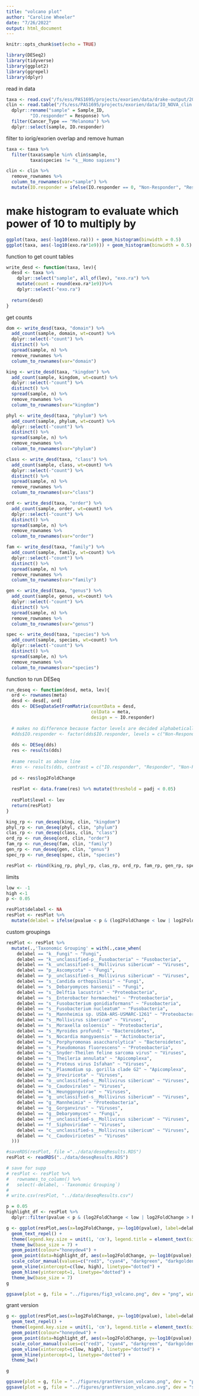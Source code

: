 ```yaml
---
title: "volcano plot"
author: "Caroline Wheeler"
date: "7/26/2022"
output: html_document
---
```


```r
knitr::opts_chunk$set(echo = TRUE)

library(DESeq2)
library(tidyverse)
library(ggplot2)
library(ggrepel)
library(dplyr)
```

read in data 
```r
taxa <- read.csv("/fs/ess/PAS1695/projects/exorien/data/drake-output/2022-03-16/2022-03-16_RA-with-taxonomy.csv")
clin <- read.table("/fs/ess/PAS1695/projects/exorien/data/IO_NOVA_clin.txt", header = TRUE) %>%
  dplyr::rename("sample" = Sample_ID,
         "IO.responder" = Response) %>%
  filter(Cancer_Type == "Melanoma") %>%
  dplyr::select(sample, IO.responder) 
```

filter to iorig/exorien overlap and remove human
```r
taxa <- taxa %>%
  filter(taxa$sample %in% clin$sample,
         taxa$species != "s__Homo sapiens")

clin <- clin %>% 
  remove_rownames %>% 
  column_to_rownames(var="sample") %>%
  mutate(IO.responder = ifelse(IO.responder == 0, "Non-Responder", "Responder"))
```

# make histogram to evaluate which power of 10 to multiply by
```r
ggplot(taxa, aes(-log10(exo.ra))) + geom_histogram(binwidth = 0.5)
ggplot(taxa, aes(-log10(exo.ra*1e9))) + geom_histogram(binwidth = 0.5)
```

function to get count tables
```r
write_desd <- function(taxa, lev){
  desd <- taxa %>%
    dplyr::select("sample", all_of(lev), "exo.ra") %>%
    mutate(count = round(exo.ra*1e9))%>%
    dplyr::select(-"exo.ra") 
  
  return(desd)
}
```

get counts
```r
dom <- write_desd(taxa, "domain") %>%
  add_count(sample, domain, wt=count) %>%
  dplyr::select(-"count") %>%
  distinct() %>%
  spread(sample, n) %>%
  remove_rownames %>%
  column_to_rownames(var="domain")

king <- write_desd(taxa, "kingdom") %>%
  add_count(sample, kingdom, wt=count) %>%
  dplyr::select(-"count") %>%
  distinct() %>%
  spread(sample, n) %>%
  remove_rownames %>%
  column_to_rownames(var="kingdom")

phyl <- write_desd(taxa, "phylum") %>%
  add_count(sample, phylum, wt=count) %>%
  dplyr::select(-"count") %>%
  distinct() %>%
  spread(sample, n) %>%
  remove_rownames %>%
  column_to_rownames(var="phylum")

class <- write_desd(taxa, "class") %>%
  add_count(sample, class, wt=count) %>%
  dplyr::select(-"count") %>%
  distinct() %>%
  spread(sample, n) %>%
  remove_rownames %>%
  column_to_rownames(var="class")

ord <- write_desd(taxa, "order") %>%
  add_count(sample, order, wt=count) %>%
  dplyr::select(-"count") %>%
  distinct() %>%
  spread(sample, n) %>%
  remove_rownames %>%
  column_to_rownames(var="order")

fam <- write_desd(taxa, "family") %>%
  add_count(sample, family, wt=count) %>%
  dplyr::select(-"count") %>%
  distinct() %>%
  spread(sample, n) %>%
  remove_rownames %>%
  column_to_rownames(var="family")

gen <- write_desd(taxa, "genus") %>%
  add_count(sample, genus, wt=count) %>%
  dplyr::select(-"count") %>%
  distinct() %>%
  spread(sample, n) %>%
  remove_rownames %>%
  column_to_rownames(var="genus")

spec <- write_desd(taxa, "species") %>%
  add_count(sample, species, wt=count) %>%
  dplyr::select(-"count") %>%
  distinct() %>%
  spread(sample, n) %>%
  remove_rownames %>%
  column_to_rownames(var="species")
```

function to run DESeq
```r
run_deseq <- function(desd, meta, lev){
  ord <- rownames(meta)
  desd <- desd[, ord]
  dds <- DESeqDataSetFromMatrix(countData = desd,
                                colData = meta,
                                design = ~ IO.responder)
  
  # makes no difference because factor levels are decided alphabetically 
  #dds$IO.responder <- factor(dds$IO.responder, levels = c("Non-Responder", "Responder"))
  
  dds <- DESeq(dds)
  res <- results(dds)
  
  #same result as above line
  #res <- results(dds, contrast = c("IO.responder", "Responder", "Non-Responder"))
  
  pd <- res$log2FoldChange
  
  resPlot <- data.frame(res) %>% mutate(threshold = padj < 0.05)
  
  resPlot$level <- lev
  return(resPlot)
}
```

```r
king_rp <- run_deseq(king, clin, "kingdom")
phyl_rp <- run_deseq(phyl, clin, "phylum")
clas_rp <- run_deseq(class, clin, "class")
ord_rp <- run_deseq(ord, clin, "order")
fam_rp <- run_deseq(fam, clin, "family")
gen_rp <- run_deseq(gen, clin, "genus")
spec_rp <- run_deseq(spec, clin, "species")
```

```r
resPlot <- rbind(king_rp, phyl_rp, clas_rp, ord_rp, fam_rp, gen_rp, spec_rp)
```

limits
```r
low <- -1
high <-1
p <- 0.05
```

```r
resPlot$delabel <- NA
resPlot <- resPlot %>%
  mutate(delabel = ifelse(pvalue < p & (log2FoldChange < low | log2FoldChange > high), row.names(resPlot), NA))
```

custom groupings
```r
resPlot <- resPlot %>%
  mutate(.,'Taxonomic Grouping' = with(.,case_when(
    delabel == "k__Fungi" ~ "Fungi",
    delabel == "k__unclassified-p__Fusobacteria" ~ "Fusobacteria",
    delabel == "k__unclassified-s__Mollivirus sibericum" ~ "Viruses",
    delabel == "p__Ascomycota" ~ "Fungi",
    delabel == "p__unclassified-s__Mollivirus sibericum" ~ "Viruses",
    delabel == "s__Candida orthopsilosis" ~ "Fungi",
    delabel == "s__Debaryomyces hansenii" ~ "Fungi",
    delabel == "s__Delftia lacustris" ~ "Proteobacteria",
    delabel == "s__Enterobacter hormaechei" ~ "Proteobacteria",
    delabel == "s__Fusobacterium gonidiaformans" ~ "Fusobacteria",
    delabel == "s__Fusobacterium nucleatum" ~ "Fusobacteria",
    delabel == "s__Mannheimia sp. USDA-ARS-USMARC-1261" ~ "Proteobacteria",
    delabel == "s__Mollivirus sibericum" ~ "Viruses",
    delabel == "s__Moraxella osloensis" ~ "Proteobacteria",
    delabel == "s__Myroides profundi" ~ "Bacteroidetes",
    delabel == "s__Nocardia mangyaensis" ~ "Actinobacteria", 
    delabel == "s__Porphyromonas asaccharolytica" ~ "Bacteroidetes",
    delabel == "s__Pseudomonas fluorescens" ~ "Proteobacteria",
    delabel == "s__Snyder-Theilen feline sarcoma virus" ~ "Viruses",
    delabel == "s__Theileria annulata" ~ "Apicomplexa",
    delabel == "s__Proteus virus Isfahan" ~ "Viruses",
    delabel == "s__Plasmodium sp. gorilla clade G2" ~ "Apicomplexa",
    delabel == "p__Uroviricota" ~ "Viruses",
    delabel == "o__unclassified-s__Mollivirus sibericum" ~ "Viruses", 
    delabel == "o__Caudovirales" ~ "Viruses",
    delabel == "k__Heunggongvirae" ~ "Viruses",
    delabel == "g__unclassified-s__Mollivirus sibericum" ~ "Viruses",
    delabel == "g__Mannheimia" ~ "Proteobacteria",
    delabel == "g__Gorganvirus" ~ "Viruses",
    delabel == "g__Debaryomyces" ~ "Fungi",
    delabel == "f__unclassified-s__Mollivirus sibericum" ~ "Viruses",
    delabel == "f__Siphoviridae" ~ "Viruses",
    delabel == "c__unclassified-s__Mollivirus sibericum" ~ "Viruses",
    delabel == "c__Caudoviricetes" ~ "Viruses"
  )))
```

```r
#saveRDS(resPlot, file ="../data/deseqResults.RDS")
resPlot <- readRDS("../data/deseqResults.RDS")

# save for supp
# resPlot <- resPlot %>%
#   rownames_to_column() %>%
#   select(-delabel, -`Taxonomic Grouping`)
# 
# write.csv(resPlot, "../data/deseqResults.csv")
```

```r
p = 0.05
highlight_df <- resPlot %>% 
  dplyr::filter(pvalue < p & (log2FoldChange < low | log2FoldChange > high))
```

```r
g <- ggplot(resPlot,aes(x=log2FoldChange, y=-log10(pvalue), label=delabel)) + 
  geom_text_repel() +
  theme(legend.key.size = unit(1, 'cm'), legend.title = element_text(size=7), legend.text = element_text(size=7), axis.text =element_text(size = 7), axis.title=element_text(size=7)) +
  theme_bw(base_size = 7) +
  geom_point(colour="honeydew4") +
  geom_point(data=highlight_df, aes(x=log2FoldChange, y=-log10(pvalue), label=delabel, color = `Taxonomic Grouping`),size=1) +
  scale_color_manual(values=c("red3", "cyan4", "darkgreen", "darkgoldenrod2", "salmon2", "cornflowerblue", "deeppink4")) +
  geom_vline(xintercept=c(low, high), linetype="dotted") +
  geom_hline(yintercept=1, linetype="dotted") + 
  theme_bw(base_size = 7) 
g
```
```r
ggsave(plot = g, file = "../figures/fig3_volcano.png", dev = "png", width = 4, height = 4, dpi = 600)
```


grant version
```r
g <- ggplot(resPlot,aes(x=log2FoldChange, y=-log10(pvalue), label=delabel)) + 
  geom_text_repel() +
  theme(legend.key.size = unit(1, 'cm'), legend.title = element_text(size=9), legend.text = element_text(size=9), axis.text =element_text(size = 9), axis.title=element_text(size=9)) +
  geom_point(colour="honeydew4") +
  geom_point(data=highlight_df, aes(x=log2FoldChange, y=-log10(pvalue), label=delabel, color = `Taxonomic Grouping`),size=3) +
  scale_color_manual(values=c("red3", "cyan4", "darkgreen", "darkgoldenrod2", "salmon2", "cornflowerblue", "deeppink4")) +
  geom_vline(xintercept=c(low, high), linetype="dotted") +
  geom_hline(yintercept=1, linetype="dotted") +
  theme_bw()

g
```
```r
ggsave(plot = g, file = "../figures/grantVersion_volcano.png", dev = "png", width = 5, height = 3, dpi = 600)
ggsave(plot = g, file = "../figures/grantVersion_volcano.svg", dev = "svg", width = 5, height = 3, dpi = 600)
```
